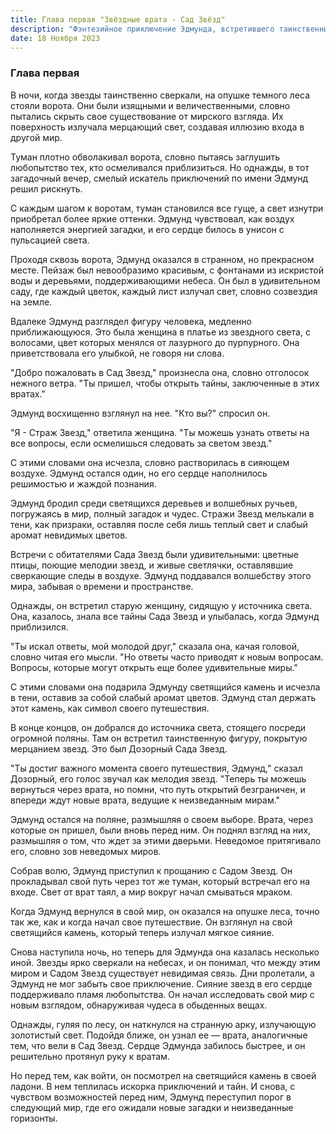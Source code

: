 ```yaml
---
title: Глава первая "Звёздные врата - Сад Звёзд"
description: "Фэнтезийное приключение Эдмунда, встретившего таинственные врата в лесу. Погрузившись в удивительный Сад Звезд, он открывает миры загадок и чудес. По возвращении, новые врата ведут в следующее приключение, оставляя открытым путь в бескрайний мир возможностей."
date: 18 Ноября 2023
---
```


### Глава первая

В ночи, когда звезды таинственно сверкали, на опушке темного леса стояли ворота. Они были изящными и величественными, словно пытались скрыть свое существование от мирского взгляда. Их поверхность излучала мерцающий свет, создавая иллюзию входа в другой мир.

Туман плотно обволакивал ворота, словно пытаясь заглушить любопытство тех, кто осмеливался приблизиться. Но однажды, в тот загадочный вечер, смелый искатель приключений по имени Эдмунд решил рискнуть.

С каждым шагом к воротам, туман становился все гуще, а свет изнутри приобретал более яркие оттенки. Эдмунд чувствовал, как воздух наполняется энергией загадки, и его сердце билось в унисон с пульсацией света.

Проходя сквозь ворота, Эдмунд оказался в странном, но прекрасном месте. Пейзаж был невообразимо красивым, с фонтанами из искристой воды и деревьями, поддерживающими небеса. Он был в удивительном саду, где каждый цветок, каждый лист излучал свет, словно созвездия на земле.

Вдалеке Эдмунд разглядел фигуру человека, медленно приближающуюся. Это была женщина в платье из звездного света, с волосами, цвет которых менялся от лазурного до пурпурного. Она приветствовала его улыбкой, не говоря ни слова.

"Добро пожаловать в Сад Звезд," произнесла она, словно отголосок нежного ветра. "Ты пришел, чтобы открыть тайны, заключенные в этих вратах."

Эдмунд восхищенно взглянул на нее. "Кто вы?" спросил он.

"Я - Страж Звезд," ответила женщина. "Ты можешь узнать ответы на все вопросы, если осмелишься следовать за светом звезд."

С этими словами она исчезла, словно растворилась в сияющем воздухе. Эдмунд остался один, но его сердце наполнилось решимостью и жаждой познания.

Эдмунд бродил среди светящихся деревьев и волшебных ручьев, погружаясь в мир, полный загадок и чудес. Стражи Звезд мелькали в тени, как призраки, оставляя после себя лишь теплый свет и слабый аромат невидимых цветов.

Встречи с обитателями Сада Звезд были удивительными: цветные птицы, поющие мелодии звезд, и живые светлячки, оставлявшие сверкающие следы в воздухе. Эдмунд поддавался волшебству этого мира, забывая о времени и пространстве.

Однажды, он встретил старую женщину, сидящую у источника света. Она, казалось, знала все тайны Сада Звезд и улыбалась, когда Эдмунд приблизился.

"Ты искал ответы, мой молодой друг," сказала она, качая головой, словно читая его мысли. "Но ответы часто приводят к новым вопросам. Вопросы, которые могут открыть еще более удивительные миры."

С этими словами она подарила Эдмунду светящийся камень и исчезла в тени, оставив за собой слабый аромат цветов. Эдмунд стал держать этот камень, как символ своего путешествия.

В конце концов, он добрался до источника света, стоящего посреди огромной поляны. Там он встретил таинственную фигуру, покрытую мерцанием звезд. Это был Дозорный Сада Звезд.

"Ты достиг важного момента своего путешествия, Эдмунд," сказал Дозорный, его голос звучал как мелодия звезд. "Теперь ты можешь вернуться через врата, но помни, что путь открытий безграничен, и впереди ждут новые врата, ведущие к неизведанным мирам."

Эдмунд остался на поляне, размышляя о своем выборе. Врата, через которые он пришел, были вновь перед ним. Он поднял взгляд на них, размышляя о том, что ждет за этими дверьми. Неведомое притягивало его, словно зов неведомых миров.

Собрав волю, Эдмунд приступил к прощанию с Садом Звезд. Он прокладывал свой путь через тот же туман, который встречал его на входе. Свет от врат таял, а мир вокруг начал смываться мраком.

Когда Эдмунд вернулся в свой мир, он оказался на опушке леса, точно так же, как и когда начал свое путешествие. Он взглянул на свой светящийся камень, который теперь излучал мягкое сияние.

Снова наступила ночь, но теперь для Эдмунда она казалась несколько иной. Звезды ярко сверкали на небесах, и он понимал, что между этим миром и Садом Звезд существует невидимая связь.
Дни пролетали, а Эдмунд не мог забыть свое приключение. Сияние звезд в его сердце поддерживало пламя любопытства. Он начал исследовать свой мир с новым взглядом, обнаруживая чудеса в обыденных вещах.

Однажды, гуляя по лесу, он наткнулся на странную арку, излучающую золотистый свет. Подойдя ближе, он узнал ее — врата, аналогичные тем, что вели в Сад Звезд. Сердце Эдмунда забилось быстрее, и он решительно протянул руку к вратам.

Но перед тем, как войти, он посмотрел на светящийся камень в своей ладони. В нем теплилась искорка приключений и тайн. И снова, с чувством возможностей перед ним, Эдмунд переступил порог в следующий мир, где его ожидали новые загадки и неизведанные горизонты.
